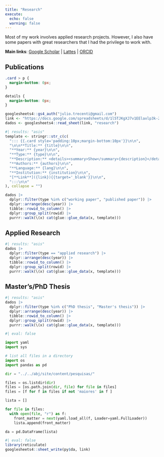 ```yaml
---
title: "Research"
execute:
  echo: false
  warning: false
---
```


Most of my work involves applied research projects. However, I also have some papers with great researchers that I had the privilege to work with.

**Main links**: [Google Scholar](https://scholar.google.com/citations?user=L_UvhCkAAAAJ&hl=pt-BR&oi=ao){target="_blank"} | [Lattes](http://lattes.cnpq.br/1626039019509210){target="_blank"} | [ORCID](https://orcid.org/0000-0002-1680-6389){target="_blank"}

## Publications

```css
.card > p {
  margin-bottom: 0px;
}

details {
  margin-bottom: 0px;
}
```

```r
googlesheets4::gs4_auth("julio.trecenti@gmail.com")
link <- "https://docs.google.com/spreadsheets/d/1l5TJKgXJ7v1EElaxlp3k-ZyEUDOM_0eSAp04O7LFh8E/edit#gid=0"
dados <- googlesheets4::read_sheet(link, "research")
```

```r
#| results: "asis"
template <- stringr::str_c(c(
  "::: {{.card style='padding:10px;margin-bottom:10px'}}\n\n",
  "\n\n**Title:** {title}\n\n",
  "**Year:** {year}\n\n",
  "**Type:** {type}\n\n",
  "**Description:** <details><summary>Show</summary>{description}</details>\n\n",
  "**Authors:** {authors}\n\n",
  "**Language:** {lang}\n\n",
  "**Institution:** {institution}\n\n",
  "[**Link**]({link}){{target='_blank'}}\n\n",
  ":::\n\n"
), collapse = "")

dados |>
  dplyr::filter(type %in% c("working paper", "published paper")) |>
  dplyr::arrange(desc(year)) |>
  tibble::rowid_to_column() |>
  dplyr::group_split(rowid) |>
  purrr::walk(\(x) cat(glue::glue_data(x, template)))
```


## Applied Research

```r
#| results: "asis"
dados |>
  dplyr::filter(type == "applied research") |>
  dplyr::arrange(desc(year)) |>
  tibble::rowid_to_column() |>
  dplyr::group_split(rowid) |>
  purrr::walk(\(x) cat(glue::glue_data(x, template)))
```

## Master's/PhD Thesis

```r
#| results: "asis"
dados |>
  dplyr::filter(type %in% c("PhD thesis", "Master's thesis")) |>
  dplyr::arrange(desc(year)) |>
  tibble::rowid_to_column() |>
  dplyr::group_split(rowid) |>
  purrr::walk(\(x) cat(glue::glue_data(x, template)))
```


```python
#| eval: false

import yaml
import sys

# list all files in a directory
import os
import pandas as pd

dir = "../../abj/site/content/pesquisas/"

files = os.listdir(dir)
files = [os.path.join(dir, file) for file in files]
files = [f for f in files if not 'maiores' in f ]

lista = []

for file in files:
  with open(file, "r") as f:
    front_matter = next(yaml.load_all(f, Loader=yaml.FullLoader))
    lista.append(front_matter)

da = pd.DataFrame(lista)

```


```r
#| eval: false
library(reticulate)
googlesheets4::sheet_write(py$da, link)
```

